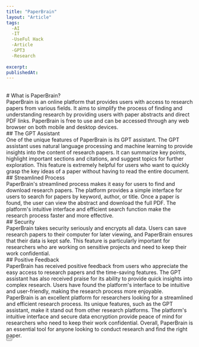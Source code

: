```yaml
---
title: "PaperBrain"
layout: "Article"
tags:
  -AI 
  -IT
  -UseFul Hack
  -Article
  -GPT3
  -Research
 
excerpt:
publishedAt:
---
```


<br/>
# What is PaperBrain?
<br/>
PaperBrain is an online platform that provides users with access to research papers from various fields. It aims to simplify the process of finding and understanding research by providing users with paper abstracts and direct PDF links. PaperBrain is free to use and can be accessed through any web browser on both mobile and desktop devices.
<br/>
## The GPT Assistant
<br/>
One of the unique features of PaperBrain is its GPT assistant. The GPT assistant uses natural language processing and machine learning to provide insights into the content of research papers. It can summarize key points, highlight important sections and citations, and suggest topics for further exploration. This feature is extremely helpful for users who want to quickly grasp the key ideas of a paper without having to read the entire document.
<br/>
## Streamlined Process
<br/>
PaperBrain's streamlined process makes it easy for users to find and download research papers. The platform provides a simple interface for users to search for papers by keyword, author, or title. Once a paper is found, the user can view the abstract and download the full PDF. The platform's intuitive interface and efficient search function make the research process faster and more effective.
<br/>
## Security
<br/>
PaperBrain takes security seriously and encrypts all data. Users can save research papers to their computer for later viewing, and PaperBrain ensures that their data is kept safe. This feature is particularly important for researchers who are working on sensitive projects and need to keep their work confidential.
<br/>
## Positive Feedback
<br/>
PaperBrain has received positive feedback from users who appreciate the easy access to research papers and the time-saving features. The GPT assistant has also received praise for its ability to provide quick insights into complex research. Users have found the platform's interface to be intuitive and user-friendly, making the research process more enjoyable.
<br/>
 PaperBrain is an excellent platform for researchers looking for a streamlined and efficient research process. Its unique features, such as the GPT assistant, make it stand out from other research platforms. The platform's intuitive interface and secure data encryption provide peace of mind for researchers who need to keep their work confidential. Overall, PaperBrain is an essential tool for anyone looking to conduct research and find the right paper.
<br/>
<Button
  address="https://www.paperbrain.study/"
  text="Link to Paperbrain"
/>
